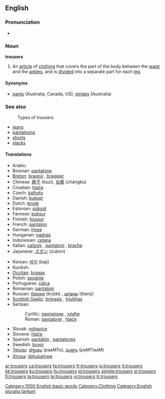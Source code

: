 ==English==

===Pronunciation===
*{{audio|en-us-trousers.ogg|Audio (US)}}

===Noun===
'''trousers''' {{pluralonly}}

# {{context|UK,CA}} An [[article]] of [[clothing]] that covers the part of the body between the [[waist]] and the [[ankle]]s, and is [[divide]]d into a separate part for each [[leg]].

====Synonyms====
*[[pants]] (Australia, Canada, US); [[strides]] (Australia)

===See also===
:Types of trousers
*[[jeans]]
*[[pantaloons]]
*[[shorts]]
*[[slacks]]

====Translations====
{{rfc-level|Translations at L4+ not in L3 POS section}}
{{trans-top| An article of clothing that covers the part of the body between the waist and the ankles}}
*Arabic: {{ARchar|[[بنطلون]]}} {{unicode|(banʈalón)}} {{m}}
*Bosnian: [[pantalone#Bosnian|pantalone]] {{f|p}}
*[[Breton]]: [[bragoù]] {{m}}, [[brageier]] {{p}}
*Chinese: [[裤子]] (kùzi), [[长裤]] (chángkù)
*Croatian: [[hlače]] {{f|p}}
*Czech: [[kalhoty]] {{f|p}}
*Danish: [[bukser]] {{c|p}}
*Dutch: [[broek]] {{f|s}}
*Estonian: [[püksid]] {{p}}
*Faroese: [[buksur]] {{f|p}}
*Finnish: [[housut]] {{p}}
*French: [[pantalon]] {{m|s}}
*German: [[Hose]] {{f|s}}
*Hungarian: [[nadrág]] {{s}}
*Indonesian: [[celana]]
*Italian: [[calzoni]] {{m|p}}, [[pantaloni]] {{m|p}}, [[brache]] {{f|p}}
*Japanese: [[ズボン]] (zubon)
{{trans-mid}}
*Korean: [[바지]] (baji)
*Kurdish: {{KUchar|[[پانتۆڵ]]}}
*[[Occitan]]: [[bragas]] {{f|p}}
*Polish: [[spodnie]] {{p}}
*Portuguese: [[calça]] {{f|s}}
*Romanian: [[pantaloni]] {{f}}
*Russian: [[брюки]] (brjúki) {{f|p}}, [[штаны]] (štaný) {{m|p}}
*[[Scottish Gaelic]]: [[briogais]] {{f}}, [[triubhas]] {{m}}
*Serbian:
*:Cyrillic: [[панталоне#Serbian|панталоне]] {{f|p}}, [[хлаће]] {{f|p}}
*:Roman: [[pantalone#Serbian|pantalone]] {{f|p}}, [[hlaće]] {{f|p}}
*Slovak: [[nohavice#Slovak|nohavice]] {{f|p}}
*Slovene: [[hlače]] {{f|p}}
*Spanish: [[pantalón]] {{m|s}}, [[pantalones]] {{m|p}}
*Swedish: [[byxor]] {{p}}
*[[Telugu]]: [[ప్యాంటు]] (paaMTu), [[పంట్లాం]] (paMTlaaM)
*[[Xhosa]]: [[iibhulukhwe]]
{{trans-bottom}}

[[Category:1000 English basic words]]
[[Category:Clothing]]
[[Category:English pluralia tantum]]

[[ar:trousers]]
[[ca:trousers]]
[[fa:trousers]]
[[fr:trousers]]
[[io:trousers]]
[[it:trousers]]
[[kk:trousers]]
[[ku:trousers]]
[[hu:trousers]]
[[pl:trousers]]
[[simple:trousers]]
[[sr:trousers]]
[[fi:trousers]]
[[ta:trousers]]
[[te:trousers]]
[[vi:trousers]]
[[tr:trousers]]